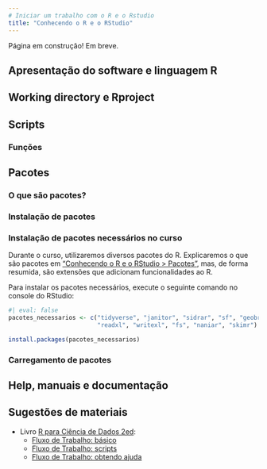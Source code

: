 ```yaml
---
# Iniciar um trabalho com o R e o Rstudio
title: "Conhecendo o R e o RStudio"
---
```


:::callout-warning
Página em construção! Em breve. 
:::

## Apresentação do software e linguagem R


## Working directory e Rproject


## Scripts

### Funções


## Pacotes

### O que são pacotes?

### Instalação de pacotes

### Instalação de pacotes necessários no curso

Durante o curso, utilizaremos diversos pacotes do R.
Explicaremos o que são pacotes em ["Conhecendo o R e o RStudio > Pacotes"](01_r_rstudio.qmd), mas, de forma resumida, são extensões que adicionam funcionalidades ao R.

Para instalar os pacotes necessários, execute o seguinte comando no console do RStudio:

```r
#| eval: false
pacotes_necessarios <- c("tidyverse", "janitor", "sidrar", "sf", "geobr",
                         "readxl", "writexl", "fs", "naniar", "skimr")

install.packages(pacotes_necessarios)
```

### Carregamento de pacotes


## Help, manuais e documentação


## Sugestões de materiais

- Livro [R para Ciência de Dados 2ed](https://cienciadedatos.github.io/pt-r4ds/):
  - [Fluxo de Trabalho: básico](https://cienciadedatos.github.io/pt-r4ds/workflow-basics.html)
  - [Fluxo de Trabalho: scripts](https://cienciadedatos.github.io/pt-r4ds/workflow-scripts.html)
  - [Fluxo de Trabalho: obtendo ajuda](https://cienciadedatos.github.io/pt-r4ds/workflow-help.html)
